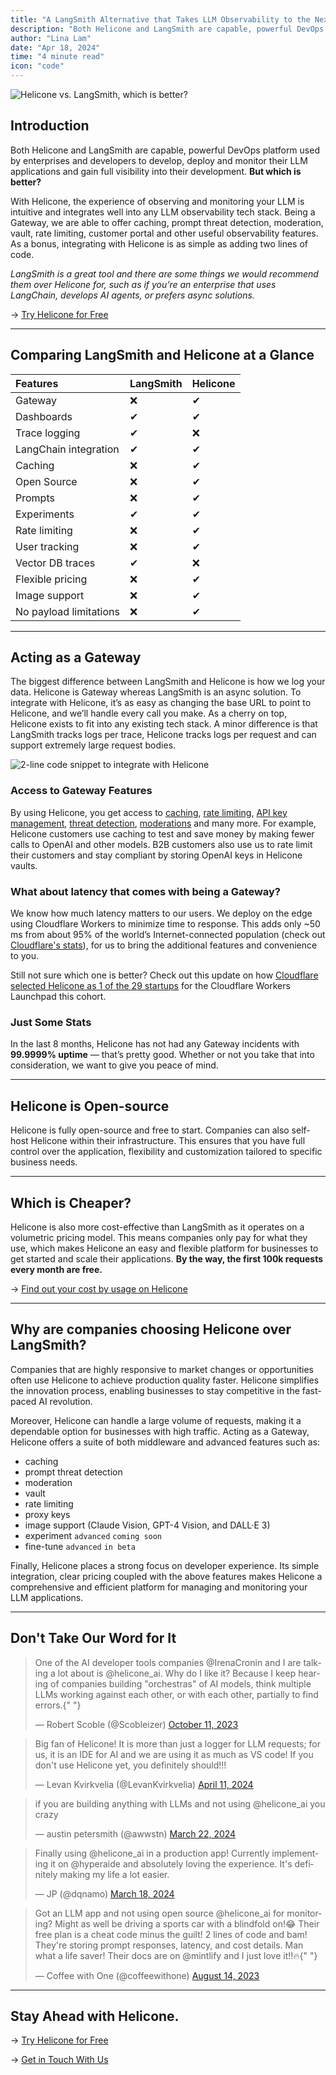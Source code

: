 ```yaml
---
title: "A LangSmith Alternative that Takes LLM Observability to the Next Level"
description: "Both Helicone and LangSmith are capable, powerful DevOps platform used by enterprises and developers building LLM applications. But which is better?"
author: "Lina Lam"
date: "Apr 18, 2024"
time: "4 minute read"
icon: "code"
---
```


![Helicone vs. LangSmith, which is better?](/assets/blog/langsmith-vs-helicone/cover-image.webp)

## Introduction

Both Helicone and LangSmith are capable, powerful DevOps platform used by enterprises and developers to develop, deploy and monitor their LLM applications and gain full visibility into their development. **But which is better?**

With Helicone, the experience of observing and monitoring your LLM is intuitive and integrates well into any LLM observability tech stack. Being a Gateway, we are able to offer caching, prompt threat detection, moderation, vault, rate limiting, customer portal and other useful observability features. As a bonus, integrating with Helicone is as simple as adding two lines of code.

_LangSmith is a great tool and there are some things we would recommend them over Helicone for, such as if you’re an enterprise that uses LangChain, develops AI agents, or prefers async solutions._

→ <a href="https://www.helicone.ai/signup" target="_blank">Try Helicone for Free</a>

---

## Comparing LangSmith and Helicone at a Glance

| Features               | LangSmith | Helicone |
| :--------------------- | :-------- | :------- |
| Gateway                | ❌        | ✔        |
| Dashboards             | ✔         | ✔        |
| Trace logging          | ✔         | ❌       |
| LangChain integration  | ✔         | ✔        |
| Caching                | ❌        | ✔        |
| Open Source            | ❌        | ✔        |
| Prompts                | ❌        | ✔        |
| Experiments            | ✔         | ✔        |
| Rate limiting          | ❌        | ✔        |
| User tracking          | ❌        | ✔        |
| Vector DB traces       | ✔         | ❌       |
| Flexible pricing       | ❌        | ✔        |
| Image support          | ❌        | ✔        |
| No payload limitations | ❌        | ✔        |

---

## Acting as a Gateway

The biggest difference between LangSmith and Helicone is how we log your data. Helicone is Gateway whereas LangSmith is an async solution. To integrate with Helicone, it’s as easy as changing the base URL to point to Helicone, and we’ll handle every call you make. As a cherry on top, Helicone exists to fit into any existing tech stack. A minor difference is that LangSmith tracks logs per trace, Helicone tracks logs per request and can support extremely large request bodies.

![2-line code snippet to integrate with Helicone](/assets/blog/langsmith-vs-helicone/code.png)

### Access to Gateway Features

By using Helicone, you get access to <a href="https://docs.helicone.ai/features/advanced-usage/caching" target="_blank">caching</a>, <a href="https://docs.helicone.ai/features/advanced-usage/custom-rate-limits" target="_blank">rate limiting</a>, <a href="https://docs.helicone.ai/features/advanced-usage/vault" target="_blank">API key management</a>, <a href="https://docs.helicone.ai/features/advanced-usage/llm-security" target="_blank">threat detection</a>, <a href="https://docs.helicone.ai/features/advanced-usage/moderations" target="_blank">moderations</a> and many more. For example, Helicone customers use caching to test and save money by making fewer calls to OpenAI and other models. B2B customers also use us to rate limit their customers and stay compliant by storing OpenAI keys in Helicone vaults.

### What about latency that comes with being a Gateway?

We know how much latency matters to our users. We deploy on the edge using Cloudflare Workers to minimize time to response. This adds only ~50 ms from about 95% of the world’s Internet-connected population (check out <a href="https://www.cloudflare.com/network/" target="_blank">Cloudflare's stats</a>), for us to bring the additional features and convenience to you.

Still not sure which one is better? Check out this update on how <a href="https://blog.cloudflare.com/2024-community-update" target="_blank"> Cloudflare selected Helicone as 1 of the 29 startups</a> for the Cloudflare Workers Launchpad this cohort.

### Just Some Stats

In the last 8 months, Helicone has not had any Gateway incidents with **99.9999% uptime** — that’s pretty good. Whether or not you take that into consideration, we want to give you peace of mind.

---

## Helicone is Open-source

Helicone is fully open-source and free to start. Companies can also self-host Helicone within their infrastructure. This ensures that you have full control over the application, flexibility and customization tailored to specific business needs.

---

## Which is Cheaper?

Helicone is also more cost-effective than LangSmith as it operates on a volumetric pricing model. This means companies only pay for what they use, which makes Helicone an easy and flexible platform for businesses to get started and scale their applications. **By the way, the first 100k requests every month are free.**

→ <a href="https://www.helicone.ai/pricing" target="_blank">Find out your cost by usage on Helicone</a>

---

## Why are companies choosing Helicone over LangSmith?

Companies that are highly responsive to market changes or opportunities often use Helicone to achieve production quality faster. Helicone simplifies the innovation process, enabling businesses to stay competitive in the fast-paced AI revolution.

Moreover, Helicone can handle a large volume of requests, making it a dependable option for businesses with high traffic. Acting as a Gateway, Helicone offers a suite of both middleware and advanced features such as:

- caching
- prompt threat detection
- moderation
- vault
- rate limiting
- proxy keys
- image support (Claude Vision, GPT-4 Vision, and DALL·E 3)
- experiment `advanced` `coming soon`
- fine-tune `advanced` `in beta`

Finally, Helicone places a strong focus on developer experience. Its simple integration, clear pricing coupled with the above features makes Helicone a comprehensive and efficient platform for managing and monitoring your LLM applications.

---

## Don't Take Our Word for It

<blockquote class="twitter-tweet">
  <p lang="en" dir="ltr">
    One of the AI developer tools companies @IrenaCronin and I are talking a lot
    about is @helicone_ai. Why do I like it? Because I keep hearing of companies
    building "orchestras" of AI models, think multiple LLMs working against each
    other, or with each other, partially to find errors.{" "}
  </p>
  &mdash; Robert Scoble (@Scobleizer) <a href="https://twitter.com/Scobleizer/status/1712000693903733085?ref_src=twsrc%5Etfw%7Ctwcamp%5Etweetembed%7Ctwterm%5E1712000693903733085%7Ctwgr%5E%7Ctwcon%5Es1_&ref_url=notion%3A%2F%2Fwww.notion.so%2Fhelicone%2Faa80460dbd6040768479d967622e1c63%3Fv%3D457c71516b8d473ba09324abf7ff66e5p%3D6922dbe068584c8bbb4b92c6e8964bd3pm%3Ds">October 11, 2023</a>
</blockquote> <script
  async
  src="https://platform.twitter.com/widgets.js"
  charset="utf-8"
></script>

<blockquote class="twitter-tweet">
  <p lang="en" dir="ltr">
    Big fan of Helicone! It is more than just a logger for LLM requests; for us,
    it is an IDE for AI and we are using it as much as VS code! If you don't use
    Helicone yet, you definitely should!!!
  </p>
  &mdash; Levan Kvirkvelia (@LevanKvirkvelia) <a href="https://twitter.com/LevanKvirkvelia/status/1778492158984483309?ref_src=twsrc%5Etfw%7Ctwcamp%5Etweetembed%7Ctwterm%5E1778492158984483309%7Ctwgr%5E%7Ctwcon%5Es1_&ref_url=notion%3A%2F%2Fwww.notion.so%2Fhelicone%2Faa80460dbd6040768479d967622e1c63%3Fv%3D457c71516b8d473ba09324abf7ff66e5p%3D6922dbe068584c8bbb4b92c6e8964bd3pm%3Ds">April 11, 2024</a>
</blockquote> <script
  async
  src="https://platform.twitter.com/widgets.js"
  charset="utf-8"
></script>

<blockquote class="twitter-tweet">
  <p lang="en" dir="ltr">
    if you are building anything with LLMs and not using @helicone_ai you crazy
  </p>
  &mdash; austin petersmith (@awwstn) <a href="https://twitter.com/awwstn/status/1771378988734443696?ref_src=twsrc%5Etfw%7Ctwcamp%5Etweetembed%7Ctwterm%5E1771378988734443696%7Ctwgr%5E%7Ctwcon%5Es1_&ref_url=notion%3A%2F%2Fwww.notion.so%2Fhelicone%2Faa80460dbd6040768479d967622e1c63%3Fv%3D457c71516b8d473ba09324abf7ff66e5p%3D6922dbe068584c8bbb4b92c6e8964bd3pm%3Ds">March 22, 2024</a>
</blockquote> <script
  async
  src="https://platform.twitter.com/widgets.js"
  charset="utf-8"
></script>

<blockquote class="twitter-tweet">
  <p lang="en" dir="ltr">
    Finally using @helicone_ai in a production app! Currently implementing it on
    @hyperaide and absolutely loving the experience. It's definitely making my
    life a lot easier.
  </p>
  &mdash; JP (@dqnamo) <a href="https://twitter.com/dqnamo/status/1769756709973819603?ref_src=twsrc%5Etfw%7Ctwcamp%5Etweetembed%7Ctwterm%5E1769756709973819603%7Ctwgr%5E%7Ctwcon%5Es1_&ref_url=notion%3A%2F%2Fwww.notion.so%2Fhelicone%2Faa80460dbd6040768479d967622e1c63%3Fv%3D457c71516b8d473ba09324abf7ff66e5p%3D6922dbe068584c8bbb4b92c6e8964bd3pm%3Ds">March 18, 2024</a>
</blockquote> <script
  async
  src="https://platform.twitter.com/widgets.js"
  charset="utf-8"
></script>

<blockquote class="twitter-tweet">
  <p lang="en" dir="ltr">
    Got an LLM app and not using open source @helicone_ai for monitoring? Might
    as well be driving a sports car with a blindfold on!😂 Their free plan is a
    cheat code minus the guilt! 2 lines of code and bam! They're storing prompt
    responses, latency, and cost details. Man what a life saver! Their docs are
    on @mintlify and I just love it!!🔥{" "}
  </p>
  &mdash; Coffee with One (@coffeewithone) <a href="https://twitter.com/coffeewithone/status/1691218842855538688?ref_src=twsrc%5Etfw%7Ctwcamp%5Etweetembed%7Ctwterm%5E1691218842855538688%7Ctwgr%5E%7Ctwcon%5Es1_&ref_url=notion%3A%2F%2Fwww.notion.so%2Fhelicone%2Faa80460dbd6040768479d967622e1c63%3Fv%3D457c71516b8d473ba09324abf7ff66e5p%3D6922dbe068584c8bbb4b92c6e8964bd3pm%3Ds">August 14, 2023</a>
</blockquote> <script
  async
  src="https://platform.twitter.com/widgets.js"
  charset="utf-8"
></script>

---

## Stay Ahead with Helicone.

→ <a href="https://www.helicone.ai/signup" target="_blank">Try Helicone for Free</a>

→ <a href="https://www.helicone.ai/contact" target="_blank">Get in Touch With Us</a>
